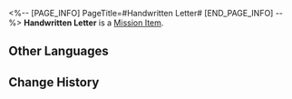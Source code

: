 <%-- [PAGE_INFO]
PageTitle=#Handwritten Letter#
[END_PAGE_INFO] --%>
{{Item Infobox
|id          = 140438
|image       = Item Handwritten Letter.png
|type        = Mission Item
|invCategory = Missions
|rarity      = 3
|effect      = 
|description = A delicately wrapped letter by Dan Heng with a message expressing gratitude.
}}
{{Description|''"Thank you for your gift. I like it."''}}
'''Handwritten Letter''' is a [[Mission Item]].

==Other Languages==
{{Other Languages
|en   = Handwritten Letter
|zhs  = 手写信笺
|zht  = 手寫信箋
|ja   = 手書きの手紙
|ko   = 직접 쓴 편지
|es   = Carta escrita a mano
|fr   = Lettre manuscrite
|ru   = Письмо
|th   = จดหมายที่เขียนด้วยมือ
|vi   = Lá Thư Viết Tay
|de   = Handgeschriebener Brief
|id   = Surat Tulisan Tangan
|pt   = Carta Escrita à Mão
}}

==Change History==
{{Change History|2.0}}